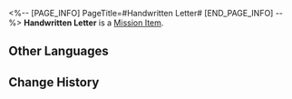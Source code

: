 <%-- [PAGE_INFO]
PageTitle=#Handwritten Letter#
[END_PAGE_INFO] --%>
{{Item Infobox
|id          = 140438
|image       = Item Handwritten Letter.png
|type        = Mission Item
|invCategory = Missions
|rarity      = 3
|effect      = 
|description = A delicately wrapped letter by Dan Heng with a message expressing gratitude.
}}
{{Description|''"Thank you for your gift. I like it."''}}
'''Handwritten Letter''' is a [[Mission Item]].

==Other Languages==
{{Other Languages
|en   = Handwritten Letter
|zhs  = 手写信笺
|zht  = 手寫信箋
|ja   = 手書きの手紙
|ko   = 직접 쓴 편지
|es   = Carta escrita a mano
|fr   = Lettre manuscrite
|ru   = Письмо
|th   = จดหมายที่เขียนด้วยมือ
|vi   = Lá Thư Viết Tay
|de   = Handgeschriebener Brief
|id   = Surat Tulisan Tangan
|pt   = Carta Escrita à Mão
}}

==Change History==
{{Change History|2.0}}